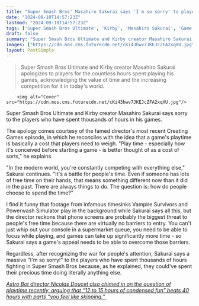 ```yaml
---
title: "Super Smash Bros' Masahiro Sakurai says 'I'm so sorry' to players who spent 'hundreds or even thousands of hours' in his fighting game"
date: "2024-09-10T14:57:23Z"
lastmod: "2024-09-10T14:57:23Z"
tags: ['Super Smash Bros Ultimate', 'Kirby', 'Masahiro Sakurai', 'Game Design', 'Playtime', 'Time Management', 'Mobile Gaming', 'Astro Bot']
draft: false
summary: "Super Smash Bros Ultimate and Kirby creator Masahiro Sakurai apologizes to players for the countless hours spent playing his games, acknowledging the value of time and the increasing competition for it in today's world."
images: ["https://cdn.mos.cms.futurecdn.net/cKi43hwv7JKEJcZFA2xqXU.jpg"]
layout: PostSimple
---
```

> Super Smash Bros Ultimate and Kirby creator Masahiro Sakurai apologizes to players for the countless hours spent playing his games, acknowledging the value of time and the increasing competition for it in today's world.


        <img alt="Cover" src="https://cdn.mos.cms.futurecdn.net/cKi43hwv7JKEJcZFA2xqXU.jpg"/>
        
Super Smash Bros Ultimate and Kirby creator Masahiro Sakurai says sorry to the players who have spent thousands of hours in his games.

The apology comes courtesy of the famed director's most recent Creating Games episode, in which he reconciles with the idea that a game's playtime is basically a cost that players need to weigh. "Play time - especially how it's conceived before starting a game - is better thought of as a cost of sorts," he explains. 

"In the modern world, you're constantly competing with everything else," Sakurai continues. "It's a battle for people's time. Even if someone has lots of free time on their hands, that means something different now than it did in the past. There are always things to do. The question is: how do people choose to spend the time?"

I find it funny that footage from infamous timesinks Vampire Survivors and Powerwash Simulator play in the background while Sakurai says all this, but the director reckons that phone screens are probably the biggest threat to people's free time because there are virtually no barriers to entry. You can't just whip out your console in a supermarket queue, you need to be able to focus while playing, and games can take up significantly more time - so Sakurai says a game's appeal needs to be able to overcome those barriers.

Regardless, after recognizing the war for people's attention, Sakurai says a massive "I'm so sorry!" to the players who have spent thousands of hours fighting in Super Smash Bros because, as he explained, they could've spent their precious time doing literally anything else.

[<em>Astro Bot director Nicolas Doucet also chimed in on the question of playtime recently, arguing that “12 to 15 hours of condensed fun” beats 40 hours with parts “you feel like skipping.”</em> ](https://www.gamesradar.com/platforms/as-astro-bot-emerges-as-a-2024-goty-frontrunner-its-director-says-12-to-15-hours-of-condensed-fun-beats-40-hours-with-parts-you-feel-like-skipping/)
        